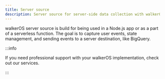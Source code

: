 ```yaml
---
title: Server source
description: Server source for server-side data collection with walkerOS.
---
```



<PackageLink github="packages/server/collector/" npm="@walkerOS/server-collector" />

walkerOS server source is build for being used in a Node.js app or as a part of a
serverless function. The goal is to capture user events, state management, and
sending events to a server destination,
like&nbsp;<Link to="/docs/destinations/server/gcp">BigQuery</Link>.

<DocCardList />

:::info

If you need professional support with your walkerOS implementation, check out
our&nbsp;<Link to="/services">services</Link>.

:::
